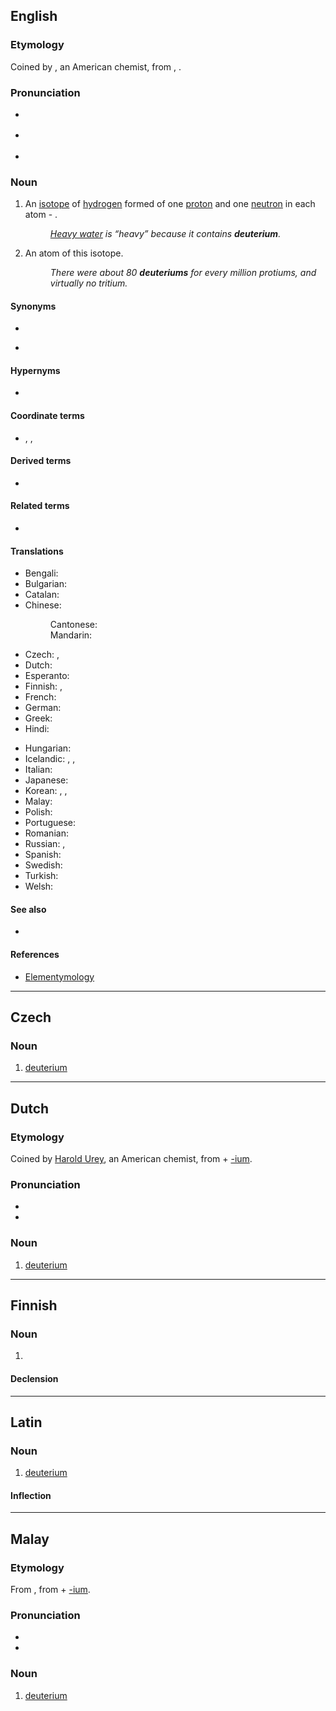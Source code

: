 {{also|Deuterium|deutérium}}
==English==
{{wikipedia}}

===Etymology===
Coined by {{w|Harold Urey}}, an American chemist, from {{etyl|grc|en}} {{m|grc|δεύτερος||second}}, {{suffix|en||ium}}.

===Pronunciation===
* {{a|UK}} {{IPA|/djuːˈtɪəɹɪəm/|/dʒuːˈtɪəɹɪəm/|lang=en}}
* {{a|US}} {{IPA|/djuːˈtɪɹi.əm/|lang=en}}
* {{hyphenation|deu|te|ri|um|lang=en}}

===Noun===
{{en-noun}}

# {{lb|en|isotope}} An [[isotope]] of [[hydrogen]] formed of one [[proton]] and one [[neutron]] in each atom - {{nuclide|2|1|H}}.
#: ''[[heavy water|Heavy water]] is “heavy” because it contains '''deuterium'''.''
# An atom of this isotope.
#: ''There were about 80 '''deuteriums''' for every million protiums, and virtually no tritium.''

====Synonyms====
* {{l|en|heavy hydrogen}}
* {{l|en|D}} {{qualifier|chemical symbol}}

====Hypernyms====
* {{l|en|hydrogen}}

====Coordinate terms====
* {{sense|isotopes of hydrogen}} {{l|en|protium}}, {{l|en|tritium}}, {{l|en|quadrium}}

====Derived terms====
* {{l|en|deuterium oxide}}

====Related terms====
* {{l|en|deuteron}}

====Translations====
{{trans-top-also|isotope of hydrogen|heavy hydrogen}}
* Bengali: {{t|bn|ডিউটেরিয়াম|tr=ḑi'uţeriyam|sc=Beng}}
* Bulgarian: {{t|bg|деуте́рий|m|tr=deutérij|sc=Cyrl}}
* Catalan: {{t+|ca|deuteri|m}}
* Chinese:
*: Cantonese: {{t+|yue|氘|tr=dou1|sc=Hani}}
*: Mandarin: {{t+|cmn|氘|tr=dāo|sc=Hani}}
* Czech: {{t|cs|těžký vodík|m}}, {{t+|cs|deuterium|n}}
* Dutch: {{t+|nl|deuterium|n}}
* Esperanto: {{t|eo|deŭterio}}
* Finnish: {{t|fi|raskas vety}}, {{t+|fi|deuterium}}
* French: {{t+|fr|deutérium|m}}
* German: {{t+|de|Deuterium|n}}
* Greek: {{t|el|δευτέριο|n}}
* Hindi: {{t|hi|भारी उदजन|tr=bhāri udjan|sc=Deva}}
{{trans-mid}}
* Hungarian: {{t+|hu|deutérium}}
* Icelandic: {{t|is|tvívetni|n}}, {{t|is|þungt vetni|n}}, {{t|is|þungavetni|n}}
* Italian: {{t+|it|deuterio|m}}
* Japanese: {{t+|ja|重水素|tr=じゅうすいそ, jūsuiso|sc=Jpan}}
* Korean: {{t+|ko|중수소|tr=重水素, jungsuso}}, {{t|ko|듀테륨}}, {{t|ko|이중수소|tr=二重水素, ijungsuso}}
* Malay: {{t|ms|deuterium}}
* Polish: {{t+|pl|deuter|m}}
* Portuguese: {{t+|pt|deutério|m}}
* Romanian: {{t+|ro|deuteriu|n}}
* Russian: {{t+|ru|дейте́рий|m|tr=dɛjtɛ́rij}}, {{t+|ru|дейте́рий|m}}
* Spanish: {{t|es|deuterio|m}}
* Swedish: {{t+|sv|deuterium|n}}
* Turkish: {{t+|tr|döteryum}}
* Welsh: {{t|cy|dewteriwm}}
{{trans-bottom}}

====See also====
* {{l|en|heavy water}}

====References====
* [http://elements.vanderkrogt.net/element.php?sym=H Elementymology]

----

==Czech==

===Noun===
{{cs-noun|g=n}}

# [[#English|deuterium]] {{gloss|isotope of hydrogen}}

----

==Dutch==
{{wikipedia|lang=nl}}

===Etymology===
Coined by [[:w:Harold Urey|Harold Urey]], an American chemist, from {{der|nl|grc|δεύτερος||second}} + [[-ium]].

===Pronunciation===
* {{audio|Nl-deuterium.ogg|Audio|lang=nl}}
* {{hyphenation|deu|te|ri|um|lang=nl}}

===Noun===
{{nl-noun|n|-|-}}

# [[#English|deuterium]]

----

==Finnish==

===Noun===
{{fi-noun}}

# {{lb|fi|isotope}} {{l|en|deuterium}}

====Declension====
{{fi-decl-risti|deuterium|||a|i=0}}

----

==Latin==

===Noun===
{{la-noun|deuterium|deuteriī|n|second}}

# [[#English|deuterium]]

====Inflection====
{{la-decl-2nd-N|deuteri}}

----

==Malay==
{{wikipedia|lang=ms}}

===Etymology===
From {{etyl|en|ms}} {{m|en|hydrogen}}, from {{etyl|grc|ms}} {{m|grc|δεύτερος||second}} + [[-ium]].

===Pronunciation===
* {{IPA|[deutəriom]|[deutəriəm]|[diutəriəm]|lang=ms}}
* {{rhymes|iom|jom|om|lang=ms}}

===Noun===
{{head|ms|noun}}

# {{lb|ms|isotope}} [[#English|deuterium]] {{gloss|isotope of hydrogen}}